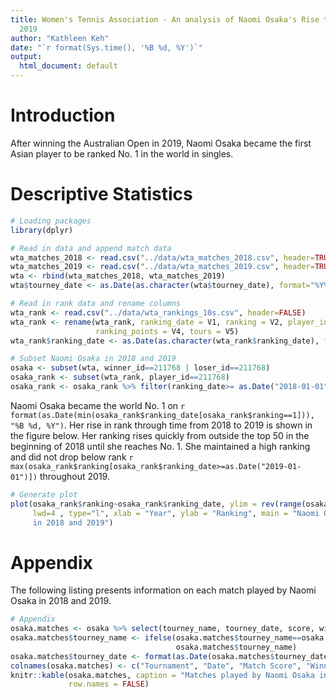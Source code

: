 ```yaml
---
title: Women's Tennis Association - An analysis of Naomi Osaka's Rise to No. 1 in
  2019
author: "Kathleen Keh"
date: "`r format(Sys.time(), '%B %d, %Y')`"
output:
  html_document: default
---
```


# Introduction

After winning the Australian Open in 2019, Naomi Osaka became the first Asian player to be ranked No. 1 in the world in singles. 


# Descriptive Statistics

```r
# Loading packages
library(dplyr)

# Read in data and append match data
wta_matches_2018 <- read.csv("../data/wta_matches_2018.csv", header=TRUE)
wta_matches_2019 <- read.csv("../data/wta_matches_2019.csv", header=TRUE)
wta <- rbind(wta_matches_2018, wta_matches_2019)
wta$tourney_date <- as.Date(as.character(wta$tourney_date), format="%Y%m%d")

# Read in rank data and rename columns
wta_rank <- read.csv("../data/wta_rankings_10s.csv", header=FALSE)
wta_rank <- rename(wta_rank, ranking_date = V1, ranking = V2, player_id = V3, 
                   ranking_points = V4, tours = V5)
wta_rank$ranking_date <- as.Date(as.character(wta_rank$ranking_date), format="%Y%m%d")

# Subset Naomi Osaka in 2018 and 2019
osaka <- subset(wta, winner_id==211768 | loser_id==211768)
osaka_rank <- subset(wta_rank, player_id==211768)
osaka_rank <- osaka_rank %>% filter(ranking_date>= as.Date("2018-01-01"))
```

Naomi Osaka became the world No. 1 on `r format(as.Date(min(osaka_rank$ranking_date[osaka_rank$ranking==1])), "%B %d, %Y")`. Her rise in rank through time from 2018 to 2019 is shown in the figure below. Her ranking rises quickly from outside the top 50 in the beginning of 2018 until she reaches No. 1. She maintained a high ranking and did not drop below rank `r max(osaka_rank$ranking[osaka_rank$ranking_date>=as.Date("2019-01-01")])` throughout 2019. 


```r
# Generate plot
plot(osaka_rank$ranking~osaka_rank$ranking_date, ylim = rev(range(osaka_rank$ranking)), 
     lwd=4 , type="l", xlab = "Year", ylab = "Ranking", main = "Naomi Osaka's WTA Ranking
     in 2018 and 2019")
```



# Appendix

The following listing presents information on each match played by Naomi Osaka in 2018 and 2019. 

```r
# Appendix
osaka.matches <- osaka %>% select(tourney_name, tourney_date, score, winner_name, loser_name) %>% arrange(tourney_date)
osaka.matches$tourney_name <- ifelse(osaka.matches$tourney_name==osaka.matches$tourney_name[23], "Fed Cup", 
                                     osaka.matches$tourney_name)
osaka.matches$tourney_date <- format(as.Date(osaka.matches$tourney_date), "%b %Y")
colnames(osaka.matches) <- c("Tournament", "Date", "Match Score", "Winner", "Loser")
knitr::kable(osaka.matches, caption = "Matches played by Naomi Osaka in 2018 and 2019", 
             row.names = FALSE)
```

